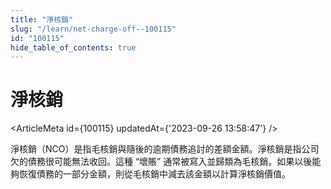 ```yaml
---
title: "淨核銷"
slug: "/learn/net-charge-off--100115"
id: "100115"
hide_table_of_contents: true
---
```



# 淨核銷

<ArticleMeta id={100115} updatedAt={'2023-09-26 13:58:47'} />
<div className='border-solid border-b border-t-0 my-4 border-[var(--ifm-color-gray-300)]' />

淨核銷（NCO）是指毛核銷與隨後的逾期債務追討的差額金額。淨核銷是指公司欠的債務很可能無法收回。這種 “壞賬” 通常被寫入並歸類為毛核銷。如果以後能夠恢復債務的一部分金額，則從毛核銷中減去該金額以計算淨核銷價值。
